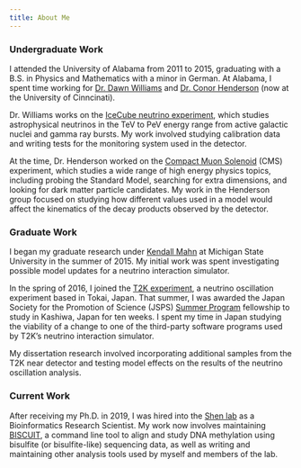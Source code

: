 ```yaml
---
title: About Me
---
```


### Undergraduate Work

I attended the University of Alabama from 2011 to 2015, graduating with a B.S.  in Physics and Mathematics with a minor
in German. At Alabama, I spent time working for [Dr. Dawn Williams](https://physics.ua.edu/people/dawn-r-williams/) and
[Dr. Conor Henderson](https://researchdirectory.uc.edu/p/hendec4) (now at the University of Cinncinati).

Dr. Williams works on the [IceCube neutrino experiment](https://icecube.wisc.edu), which studies astrophysical neutrinos
in the TeV to PeV energy range from active galactic nuclei and gamma ray bursts.  My work involved studying calibration
data and writing tests for the monitoring system used in the detector.

At the time, Dr. Henderson worked on the [Compact Muon Solenoid](https://home.cern/science/experiments/cms) (CMS)
experiment, which studies a wide range of high energy physics topics, including probing the Standard Model, searching
for extra dimensions, and looking for dark matter particle candidates. My work in the Henderson group focused on
studying how different values used in a model would affect the kinematics of the decay products observed by the
detector.

### Graduate Work

I began my graduate research under [Kendall Mahn](https://pa.msu.edu/profile/mahn/) at Michigan State University in the
summer of 2015. My initial work was spent investigating possible model updates for a neutrino interaction simulator.

In the spring of 2016, I joined the [T2K experiment](https://t2k-experiment.org), a neutrino oscillation experiment
based in Tokai, Japan. That summer, I was awarded the Japan Society for the Promotion of Science (JSPS)
[Summer Program](https://www.jsps.go.jp/english/e-summer/) fellowship to study in Kashiwa, Japan for ten weeks. I spent
my time in Japan studying the viability of a change to one of the third-party software programs used by T2K's neutrino
interaction simulator.

My dissertation research involved incorporating additional samples from the T2K near detector and testing model effects
on the results of the neutrino oscillation analysis.

### Current Work

After receiving my Ph.D. in 2019, I was hired into the [Shen lab](https://shenlab.vai.org) as a Bioinformatics Research
Scientist. My work now involves maintaining [BISCUIT](https://huishenlab.github.io/biscuit/), a command line tool to
align and study DNA methylation using bisulfite (or bisulfite-like) sequencing data, as well as writing and maintaining
other analysis tools used by myself and members of the lab.
